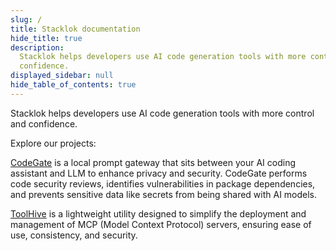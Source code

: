 ```yaml
---
slug: /
title: Stacklok documentation
hide_title: true
description:
  Stacklok helps developers use AI code generation tools with more control and
  confidence.
displayed_sidebar: null
hide_table_of_contents: true
---
```



Stacklok helps developers use AI code generation tools with more control and
confidence.

Explore our projects:

<Columns>
<Column className='text--left'>

<a href='/codegate'>
  <ThemedImage
    alt='CodeGate logo'
    sources={{
      light: useBaseUrl('/img/codegate-wordmark-black.svg'),
      dark: useBaseUrl('/img/codegate-wordmark-white.svg'),
    }}
    title='CodeGate logo'
    height={'60'}
  />
</a>

[CodeGate](https://docs.codegate.ai) is a local prompt gateway that sits between
your AI coding assistant and LLM to enhance privacy and security. CodeGate
performs code security reviews, identifies vulnerabilities in package
dependencies, and prevents sensitive data like secrets from being shared with AI
models.

</Column>
<Column className='text--left'>

<a href='/toolhive'>
  <ThemedImage
    alt='ToolHive logo'
    sources={{
      light: useBaseUrl('/img/toolhive-wordmark-black.svg'),
      dark: useBaseUrl('/img/toolhive-wordmark-white.svg'),
    }}
    title='ToolHive logo'
    height={'60'}
  />
</a>

[ToolHive](https://github.com/StacklokLabs/toolhive) is a lightweight utility
designed to simplify the deployment and management of MCP (Model Context
Protocol) servers, ensuring ease of use, consistency, and security.

</Column>
</Columns>
